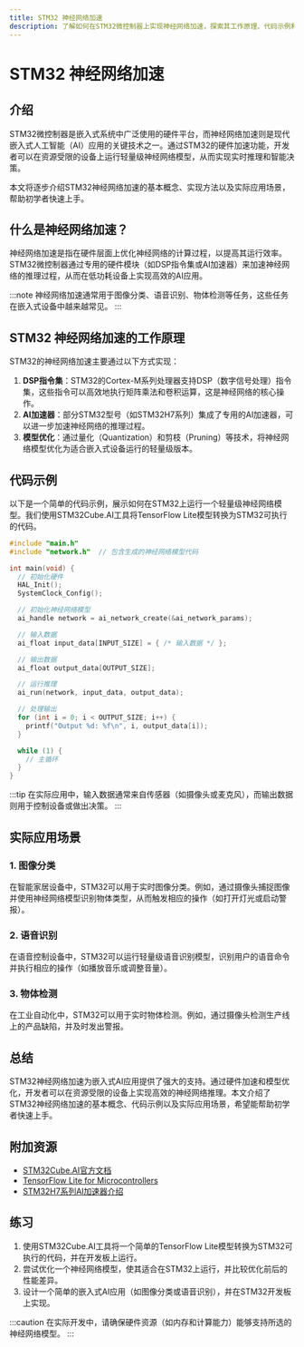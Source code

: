 ```yaml
---
title: STM32 神经网络加速
description: 了解如何在STM32微控制器上实现神经网络加速，探索其工作原理、代码示例和实际应用场景。
---
```


# STM32 神经网络加速

## 介绍

STM32微控制器是嵌入式系统中广泛使用的硬件平台，而神经网络加速则是现代嵌入式人工智能（AI）应用的关键技术之一。通过STM32的硬件加速功能，开发者可以在资源受限的设备上运行轻量级神经网络模型，从而实现实时推理和智能决策。

本文将逐步介绍STM32神经网络加速的基本概念、实现方法以及实际应用场景，帮助初学者快速上手。

## 什么是神经网络加速？

神经网络加速是指在硬件层面上优化神经网络的计算过程，以提高其运行效率。STM32微控制器通过专用的硬件模块（如DSP指令集或AI加速器）来加速神经网络的推理过程，从而在低功耗设备上实现高效的AI应用。

:::note
神经网络加速通常用于图像分类、语音识别、物体检测等任务，这些任务在嵌入式设备中越来越常见。
:::

## STM32 神经网络加速的工作原理

STM32的神经网络加速主要通过以下方式实现：

1. **DSP指令集**：STM32的Cortex-M系列处理器支持DSP（数字信号处理）指令集，这些指令可以高效地执行矩阵乘法和卷积运算，这是神经网络的核心操作。
2. **AI加速器**：部分STM32型号（如STM32H7系列）集成了专用的AI加速器，可以进一步加速神经网络的推理过程。
3. **模型优化**：通过量化（Quantization）和剪枝（Pruning）等技术，将神经网络模型优化为适合嵌入式设备运行的轻量级版本。

## 代码示例

以下是一个简单的代码示例，展示如何在STM32上运行一个轻量级神经网络模型。我们使用STM32Cube.AI工具将TensorFlow Lite模型转换为STM32可执行的代码。

```c
#include "main.h"
#include "network.h"  // 包含生成的神经网络模型代码

int main(void) {
  // 初始化硬件
  HAL_Init();
  SystemClock_Config();

  // 初始化神经网络模型
  ai_handle network = ai_network_create(&ai_network_params);

  // 输入数据
  ai_float input_data[INPUT_SIZE] = { /* 输入数据 */ };

  // 输出数据
  ai_float output_data[OUTPUT_SIZE];

  // 运行推理
  ai_run(network, input_data, output_data);

  // 处理输出
  for (int i = 0; i < OUTPUT_SIZE; i++) {
    printf("Output %d: %f\n", i, output_data[i]);
  }

  while (1) {
    // 主循环
  }
}
```

:::tip
在实际应用中，输入数据通常来自传感器（如摄像头或麦克风），而输出数据则用于控制设备或做出决策。
:::

## 实际应用场景

### 1. 图像分类

在智能家居设备中，STM32可以用于实时图像分类。例如，通过摄像头捕捉图像并使用神经网络模型识别物体类型，从而触发相应的操作（如打开灯光或启动警报）。

### 2. 语音识别

在语音控制设备中，STM32可以运行轻量级语音识别模型，识别用户的语音命令并执行相应的操作（如播放音乐或调整音量）。

### 3. 物体检测

在工业自动化中，STM32可以用于实时物体检测。例如，通过摄像头检测生产线上的产品缺陷，并及时发出警报。

## 总结

STM32神经网络加速为嵌入式AI应用提供了强大的支持。通过硬件加速和模型优化，开发者可以在资源受限的设备上实现高效的神经网络推理。本文介绍了STM32神经网络加速的基本概念、代码示例以及实际应用场景，希望能帮助初学者快速上手。

## 附加资源

- [STM32Cube.AI官方文档](https://www.st.com/en/embedded-software/stm32cube-ai.html)
- [TensorFlow Lite for Microcontrollers](https://www.tensorflow.org/lite/microcontrollers)
- [STM32H7系列AI加速器介绍](https://www.st.com/en/microcontrollers-microprocessors/stm32h7-series.html)

## 练习

1. 使用STM32Cube.AI工具将一个简单的TensorFlow Lite模型转换为STM32可执行的代码，并在开发板上运行。
2. 尝试优化一个神经网络模型，使其适合在STM32上运行，并比较优化前后的性能差异。
3. 设计一个简单的嵌入式AI应用（如图像分类或语音识别），并在STM32开发板上实现。

:::caution
在实际开发中，请确保硬件资源（如内存和计算能力）能够支持所选的神经网络模型。
:::